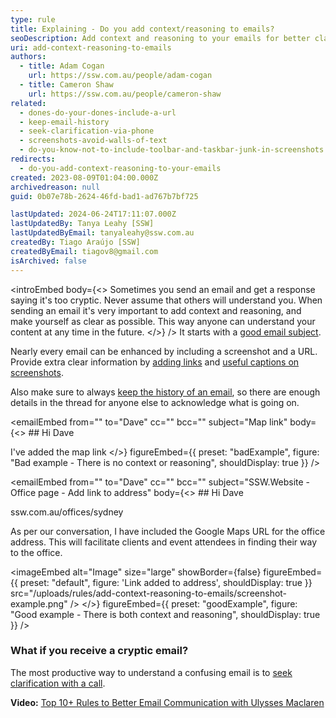 ```yaml
---
type: rule
title: Explaining - Do you add context/reasoning to emails?
seoDescription: Add context and reasoning to your emails for better clarity and understanding, and don't forget that including a screenshot or URL can make your message even more effective
uri: add-context-reasoning-to-emails
authors:
  - title: Adam Cogan
    url: https://ssw.com.au/people/adam-cogan
  - title: Cameron Shaw
    url: https://ssw.com.au/people/cameron-shaw
related:
  - dones-do-your-dones-include-a-url
  - keep-email-history
  - seek-clarification-via-phone
  - screenshots-avoid-walls-of-text
  - do-you-know-not-to-include-toolbar-and-taskbar-junk-in-screenshots
redirects:
  - do-you-add-context-reasoning-to-your-emails
created: 2023-08-09T01:04:00.000Z
archivedreason: null
guid: 0b07e78b-2624-46fd-bad1-ad767b7bf725

lastUpdated: 2024-06-24T17:11:07.000Z
lastUpdatedBy: Tanya Leahy [SSW]
lastUpdatedByEmail: tanyaleahy@ssw.com.au
createdBy: Tiago Araújo [SSW]
createdByEmail: tiagov8@gmail.com
isArchived: false
---
```


<introEmbed
  body={<>
Sometimes you send an email and get a response saying it's too cryptic. Never assume that others will understand you. When sending an email it's very important to add context and reasoning, and make yourself as clear as possible. This way anyone can understand your content at any time in the future.
  </>}
/>
It starts with a [good email subject](/good-email-subject).

Nearly every email can be enhanced by including a screenshot and a URL. Provide extra clear information by [adding links](/include-links-in-emails) and [useful captions on screenshots](/add-useful-and-concise-figure-captions).

Also make sure to always [keep the history of an email](/keep-email-history), so there are enough details in the thread for anyone else to acknowledge what is going on.

<emailEmbed
  from=""
  to="Dave"
  cc=""
  bcc=""
  subject="Map link"
  body={<>
    ## Hi Dave

I've added the map link
  </>}
  figureEmbed={{
    preset: "badExample",
    figure: "Bad example - There is no context or reasoning",
    shouldDisplay: true
  }}
/>

<emailEmbed
  from=""
  to="Dave"
  cc=""
  bcc=""
  subject="SSW.Website - Office page - Add link to address"
  body={<>
    ## Hi Dave

ssw.com.au/offices/sydney

As per our conversation, I have included the Google Maps URL for the office address.
This will facilitate clients and event attendees in finding their way to the office.


<imageEmbed
  alt="Image"
  size="large"
  showBorder={false}
  figureEmbed=&#123;&#123;
    preset: "default",
    figure: 'Link added to address',
    shouldDisplay: true
  &#125;&#125;
  src="/uploads/rules/add-context-reasoning-to-emails/screenshot-example.png"
/>
  </>}
  figureEmbed={{
    preset: "goodExample",
    figure: "Good example - There is both context and reasoning",
    shouldDisplay: true
  }}
/>

### What if you receive a cryptic email?

The most productive way to understand a confusing email is to [seek clarification with a call](/seek-clarification-via-phone).

**Video:** [Top 10+ Rules to Better Email Communication with Ulysses Maclaren](https://www.youtube.com/watch?v=LAqRokqq4jI)
